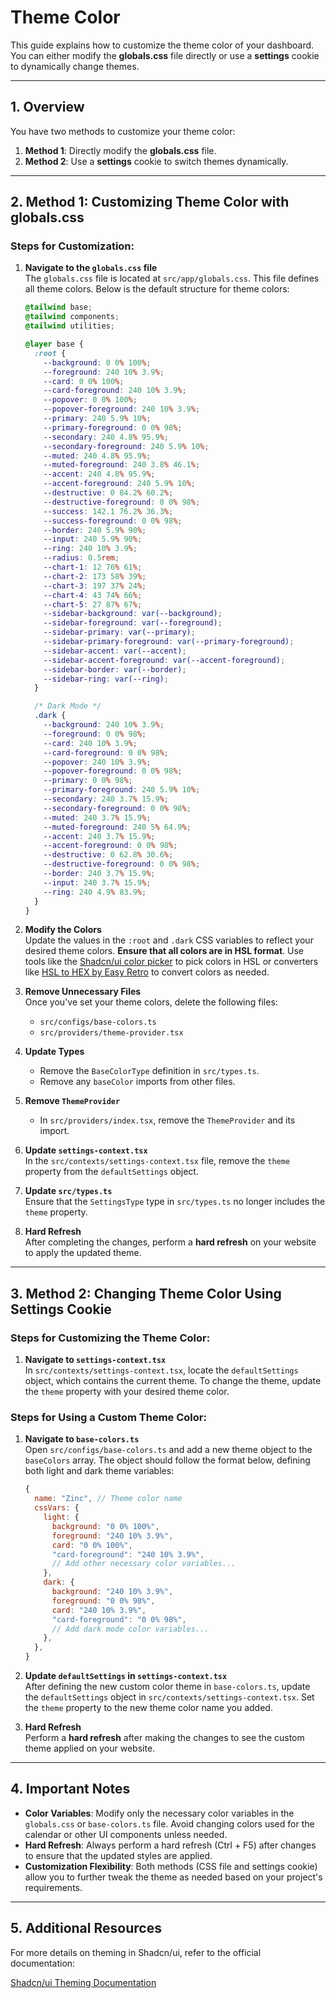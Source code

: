 # Theme Color

This guide explains how to customize the theme color of your dashboard. You can either modify the **globals.css** file directly or use a **settings** cookie to dynamically change themes.

---

## 1. Overview

You have two methods to customize your theme color:

1. **Method 1**: Directly modify the **globals.css** file.
2. **Method 2**: Use a **settings** cookie to switch themes dynamically.

---

## 2. Method 1: Customizing Theme Color with **globals.css**

### Steps for Customization:

1. **Navigate to the `globals.css` file**  
   The `globals.css` file is located at `src/app/globals.css`. This file defines all theme colors. Below is the default structure for theme colors:

   ```css
   @tailwind base;
   @tailwind components;
   @tailwind utilities;

   @layer base {
     :root {
       --background: 0 0% 100%;
       --foreground: 240 10% 3.9%;
       --card: 0 0% 100%;
       --card-foreground: 240 10% 3.9%;
       --popover: 0 0% 100%;
       --popover-foreground: 240 10% 3.9%;
       --primary: 240 5.9% 10%;
       --primary-foreground: 0 0% 98%;
       --secondary: 240 4.8% 95.9%;
       --secondary-foreground: 240 5.9% 10%;
       --muted: 240 4.8% 95.9%;
       --muted-foreground: 240 3.8% 46.1%;
       --accent: 240 4.8% 95.9%;
       --accent-foreground: 240 5.9% 10%;
       --destructive: 0 84.2% 60.2%;
       --destructive-foreground: 0 0% 98%;
       --success: 142.1 76.2% 36.3%;
       --success-foreground: 0 0% 98%;
       --border: 240 5.9% 90%;
       --input: 240 5.9% 90%;
       --ring: 240 10% 3.9%;
       --radius: 0.5rem;
       --chart-1: 12 76% 61%;
       --chart-2: 173 58% 39%;
       --chart-3: 197 37% 24%;
       --chart-4: 43 74% 66%;
       --chart-5: 27 87% 67%;
       --sidebar-background: var(--background);
       --sidebar-foreground: var(--foreground);
       --sidebar-primary: var(--primary);
       --sidebar-primary-foreground: var(--primary-foreground);
       --sidebar-accent: var(--accent);
       --sidebar-accent-foreground: var(--accent-foreground);
       --sidebar-border: var(--border);
       --sidebar-ring: var(--ring);
     }

     /* Dark Mode */
     .dark {
       --background: 240 10% 3.9%;
       --foreground: 0 0% 98%;
       --card: 240 10% 3.9%;
       --card-foreground: 0 0% 98%;
       --popover: 240 10% 3.9%;
       --popover-foreground: 0 0% 98%;
       --primary: 0 0% 98%;
       --primary-foreground: 240 5.9% 10%;
       --secondary: 240 3.7% 15.9%;
       --secondary-foreground: 0 0% 98%;
       --muted: 240 3.7% 15.9%;
       --muted-foreground: 240 5% 64.9%;
       --accent: 240 3.7% 15.9%;
       --accent-foreground: 0 0% 98%;
       --destructive: 0 62.8% 30.6%;
       --destructive-foreground: 0 0% 98%;
       --border: 240 3.7% 15.9%;
       --input: 240 3.7% 15.9%;
       --ring: 240 4.9% 83.9%;
     }
   }
   ```

2. **Modify the Colors**  
   Update the values in the `:root` and `.dark` CSS variables to reflect your desired theme colors. **Ensure that all colors are in HSL format**. Use tools like the [Shadcn/ui color picker](https://ui.shadcn.com/colors) to pick colors in HSL or converters like [HSL to HEX by Easy Retro](https://easyretro.io/tools/hsl-to-hex/) to convert colors as needed.

3. **Remove Unnecessary Files**  
   Once you've set your theme colors, delete the following files:

   - `src/configs/base-colors.ts`
   - `src/providers/theme-provider.tsx`

4. **Update Types**

   - Remove the `BaseColorType` definition in `src/types.ts`.
   - Remove any `baseColor` imports from other files.

5. **Remove `ThemeProvider`**

   - In `src/providers/index.tsx`, remove the `ThemeProvider` and its import.

6. **Update `settings-context.tsx`**  
   In the `src/contexts/settings-context.tsx` file, remove the `theme` property from the `defaultSettings` object.

7. **Update `src/types.ts`**  
   Ensure that the `SettingsType` type in `src/types.ts` no longer includes the `theme` property.

8. **Hard Refresh**  
   After completing the changes, perform a **hard refresh** on your website to apply the updated theme.

---

## 3. Method 2: Changing Theme Color Using **Settings** Cookie

### Steps for Customizing the Theme Color:

1. **Navigate to `settings-context.tsx`**  
   In `src/contexts/settings-context.tsx`, locate the `defaultSettings` object, which contains the current theme. To change the theme, update the `theme` property with your desired theme color.

### Steps for Using a Custom Theme Color:

1. **Navigate to `base-colors.ts`**  
   Open `src/configs/base-colors.ts` and add a new theme object to the `baseColors` array. The object should follow the format below, defining both light and dark theme variables:

   ```javascript
   {
     name: "Zinc", // Theme color name
     cssVars: {
       light: {
         background: "0 0% 100%",
         foreground: "240 10% 3.9%",
         card: "0 0% 100%",
         "card-foreground": "240 10% 3.9%",
         // Add other necessary color variables...
       },
       dark: {
         background: "240 10% 3.9%",
         foreground: "0 0% 98%",
         card: "240 10% 3.9%",
         "card-foreground": "0 0% 98%",
         // Add dark mode color variables...
       },
     },
   }
   ```

2. **Update `defaultSettings` in `settings-context.tsx`**  
   After defining the new custom color theme in `base-colors.ts`, update the `defaultSettings` object in `src/contexts/settings-context.tsx`. Set the `theme` property to the new theme color name you added.

3. **Hard Refresh**  
   Perform a **hard refresh** after making the changes to see the custom theme applied on your website.

---

## 4. Important Notes

- **Color Variables**: Modify only the necessary color variables in the `globals.css` or `base-colors.ts` file. Avoid changing colors used for the calendar or other UI components unless needed.
- **Hard Refresh**: Always perform a hard refresh (Ctrl + F5) after changes to ensure that the updated styles are applied.
- **Customization Flexibility**: Both methods (CSS file and settings cookie) allow you to further tweak the theme as needed based on your project's requirements.

---

## 5. Additional Resources

For more details on theming in Shadcn/ui, refer to the official documentation:

[Shadcn/ui Theming Documentation](https://ui.shadcn.com/docs/theming)
